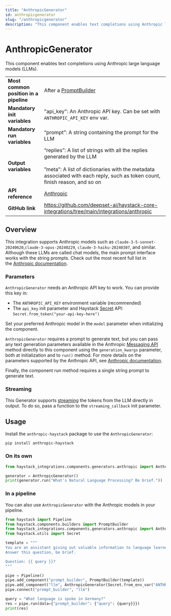 ```yaml
---
title: "AnthropicGenerator"
id: anthropicgenerator
slug: "/anthropicgenerator"
description: "This component enables text completions using Anthropic large language models (LLMs)."
---
```


# AnthropicGenerator

This component enables text completions using Anthropic large language models (LLMs).

|  |  |
| --- | --- |
| **Most common position in a pipeline** | After a [PromptBuilder](/docs/pipeline-components/builders/promptbuilder.mdx) |
| **Mandatory init variables** | "api_key": An Anthropic API key. Can be set with `ANTHROPIC_API_KEY` env var. |
| **Mandatory run variables** | “prompt”: A string containing the prompt for the LLM |
| **Output variables** | “replies”: A list of strings with all the replies generated by the LLM  <br /> <br />”meta”: A list of dictionaries with the metadata associated with each reply, such as token count, finish reason, and so on |
| **API reference** | [Anthropic](/reference/integrations-anthropic) |
| **GitHub link** | https://github.com/deepset-ai/haystack-core-integrations/tree/main/integrations/anthropic |

## Overview

This integration supports Anthropic models such as `claude-3-5-sonnet-20240620`,`claude-3-opus-20240229`, `claude-3-haiku-20240307`, and similar. Although these LLMs are called chat models, the main prompt interface works with the string prompts. Check out the most recent full list in the [Anthropic documentation](https://docs.anthropic.com/en/docs/about-claude/models).

### Parameters

`AnthropicGenerator` needs an Anthropic API key to work. You can provide this key in:

- The `ANTHROPIC_API_KEY` environment variable (recommended)
- The `api_key` init parameter and Haystack [Secret](../../concepts/secret-management.mdx) API: `Secret.from_token("your-api-key-here")`

Set your preferred Anthropic model in the `model` parameter when initializing the component.

`AnthropicGenerator` requires a prompt to generate text, but you can pass any text generation parameters available in the Anthropic [Messaging API](https://docs.anthropic.com/en/api/messages) method directly to this component using the `generation_kwargs` parameter, both at initialization and to `run()` method. For more details on the parameters supported by the Anthropic API, see [Anthropic documentation](https://docs.anthropic.com).

Finally, the component run method requires a single string prompt to generate text.

### Streaming

This Generator supports [streaming](guides-to-generators/choosing-the-right-generator.mdx#streaming-support) the tokens from the LLM directly in output. To do so, pass a function to the `streaming_callback` init parameter.

## Usage

Install the `anthropic-haystack` package to use the `AnthropicGenerator`:

```shell
pip install anthropic-haystack
```

### On its own

```python
from haystack_integrations.components.generators.anthropic import AnthropicGenerator

generator = AnthropicGenerator()
print(generator.run("What's Natural Language Processing? Be brief."))
```

### In a pipeline

You can also use `AnthropicGenerator` with the Anthropic models in your pipeline.

```python
from haystack import Pipeline
from haystack.components.builders import PromptBuilder
from haystack_integrations.components.generators.anthropic import AnthropicGenerator
from haystack.utils import Secret

template = """
You are an assistant giving out valuable information to language learners.
Answer this question, be brief.

Question: {{ query }}?
"""

pipe = Pipeline()
pipe.add_component("prompt_builder", PromptBuilder(template))
pipe.add_component("llm", AnthropicGenerator(Secret.from_env_var("ANTHROPIC_API_KEY")))
pipe.connect("prompt_builder", "llm")

query = "What language is spoke in Germany?"
res = pipe.run(data={"prompt_builder": {"query": {query}}})
print(res)

```
